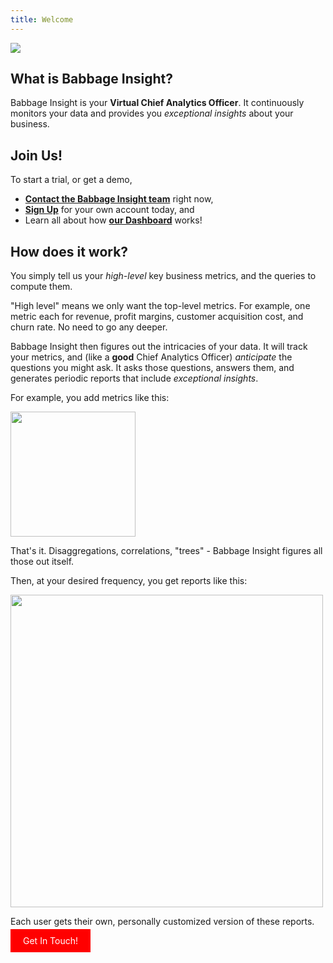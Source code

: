 ```yaml
---
title: Welcome
---
```


<img src="assets/babbage-insight.png"/>

## What is Babbage Insight?
Babbage Insight is your **Virtual Chief Analytics Officer**. It continuously
monitors your data and provides you *exceptional insights* about your business.

## Join Us!
To start a trial, or get a demo,
* [**Contact the Babbage Insight team**](mailto:team@babbageinsight.com) right now,
* [**Sign Up**](/auth/sign-up) for your own account today, and
* Learn all about how [**our Dashboard**](/dashboard) works!

## How does it work?
You simply tell us your *high-level* key business metrics, and the queries to
compute them.

"High level" means we only want the top-level metrics. For example, one metric
each for revenue, profit margins, customer acquisition cost, and churn rate. No need to go any deeper.

Babbage Insight then figures out the intricacies of your data. It will track
your metrics, and (like a **good** Chief Analytics Officer) *anticipate* the
questions you might ask. It asks those questions, answers them, and generates
periodic reports that include *exceptional insights*.

For example, you add metrics like this:

<img src ="assets/dashboard/add-metric-detail.png" height='200px'/>

That's it. Disaggregations, correlations, "trees" - Babbage Insight figures all
those out itself.

Then, at your desired frequency, you get reports like this:

<img src="assets/dashboard/my-report.png" height='500px' />


Each user gets their own, personally customized version of these reports.



<a href="mailto:team@babbageinsight.com" style="padding: 10px 20px; color: #ffffff; background-color: #ff0000; text-decoration: none; border-radius: 0px;">Get In Touch!</a>
